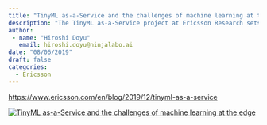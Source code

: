 ```yaml
---
title: "TinyML as-a-Service and the challenges of machine learning at the edge"
description: "The TinyML as-a-Service project at Ericsson Research sets out to address the challenges that today limit the potential of machine learning (ML) paradigms at the edge of the embedded IoT world. In this post, the second post in our TinyML series, we take a closer look at the technical and non-technical challenges on our journey to making that happen. Learn more below."
author:
 - name: "Hiroshi Doyu"
   email: hiroshi.doyu@ninjalabo.ai
date: "08/06/2019"
draft: false
categories:
  - Ericsson
---
```


[https://www.ericsson.com/en/blog/2019/12/tinyml-as-a-service](https://www.ericsson.com/en/blog/2019/12/tinyml-as-a-service)

[![TinyML as-a-Service and the challenges of machine learning at the edge](images/eb1.png)](https://www.ericsson.com/en/blog/2019/12/tinyml-as-a-service)



